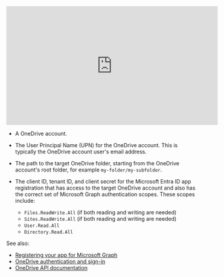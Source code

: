 <iframe
width="560"
height="315"
src="https://www.youtube.com/embed/7uSu0LsbcEQ"
title="YouTube video player"
frameborder="0"
allow="accelerometer; autoplay; clipboard-write; encrypted-media; gyroscope; picture-in-picture"
allowfullscreen
></iframe>

- A OneDrive account.
- The User Principal Name (UPN) for the OneDrive account. This is typically the OneDrive account user's email address.
- The path to the target OneDrive folder, starting from the OneDrive account's root folder, for example `my-folder/my-subfolder`.
- The client ID, tenant ID, and client secret for the Microsoft Entra ID app registration that has access to the target OneDrive account and 
  also has the correct set of Microsoft Graph authentication scopes. These scopes include:

  - `Files.ReadWrite.All` (if both reading and writing are needed)
  - `Sites.ReadWrite.All` (if both reading and writing are needed)
  - `User.Read.All`
  - `Directory.Read.All`
  
See also:

- [Registering your app for Microsoft Graph](https://learn.microsoft.com/onedrive/developer/rest-api/getting-started/app-registration)
- [OneDrive authentication and sign-in](https://learn.microsoft.com/onedrive/developer/rest-api/getting-started/msa-oauth)
- [OneDrive API documentation](https://docs.microsoft.com/onedrive/developer/rest-api/)